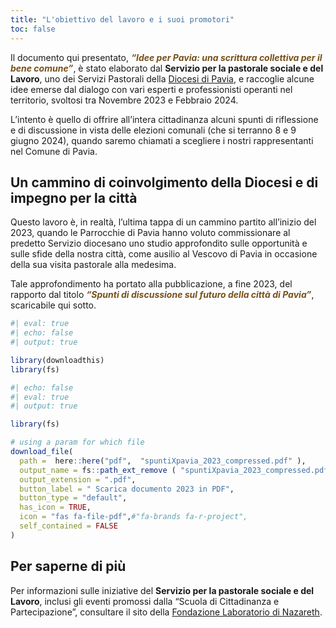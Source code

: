 ```yaml
---
title: "L'obiettivo del lavoro e i suoi promotori"
toc: false
---
```


Il documento qui presentato, [***"Idee per Pavia: una scrittura collettiva per il bene comune"***]{style="color:#77501a"}, è stato elaborato dal **Servizio per la pastorale sociale e del Lavoro**, uno dei Servizi Pastorali della [Diocesi di Pavia](https://www.diocesi.pavia.it/), e raccoglie alcune idee emerse dal dialogo con vari esperti e professionisti operanti nel territorio, svoltosi tra Novembre 2023 e Febbraio 2024. 

L'intento è quello di offrire all'intera cittadinanza alcuni spunti di riflessione e di discussione in vista delle elezioni comunali (che si terranno 8 e 9 giugno 2024), quando saremo chiamati a scegliere i nostri rappresentanti nel Comune di Pavia. 

## Un cammino di coinvolgimento della Diocesi e di impegno per la città 
Questo lavoro è, in realtà, l'ultima tappa di un cammino partito all’inizio del 2023, quando le Parrocchie di Pavia hanno voluto commissionare al predetto Servizio diocesano uno studio approfondito sulle opportunità e sulle sfide della nostra città, come ausilio al Vescovo di Pavia in occasione della sua visita pastorale alla medesima.

Tale approfondimento ha portato alla pubblicazione, a fine 2023, del rapporto dal titolo [***"Spunti di discussione sul futuro della città di Pavia"***]{style="color:#77501a"}, scaricabile qui sotto.

```r
#| eval: true
#| echo: false
#| output: true

library(downloadthis)
library(fs) 
```

```r
#| echo: false
#| eval: true
#| output: true

library(fs) 

# using a param for which file 
download_file(
  path =  here::here("pdf",  "spuntiXpavia_2023_compressed.pdf" ),  
  output_name = fs::path_ext_remove ( "spuntiXpavia_2023_compressed.pdf"),  
  output_extension = ".pdf",  
  button_label = " Scarica documento 2023 in PDF",
  button_type = "default",
  has_icon = TRUE,
  icon = "fas fa-file-pdf",#"fa-brands fa-r-project",
  self_contained = FALSE
)
```


## Per saperne di più

Per informazioni sulle iniziative del **Servizio per la pastorale sociale e del Lavoro**, inclusi gli eventi promossi dalla "Scuola di Cittadinanza e Partecipazione", consultare il sito della [Fondazione Laboratorio di Nazareth](https://www.laboratoriodinazareth.it/).

  
